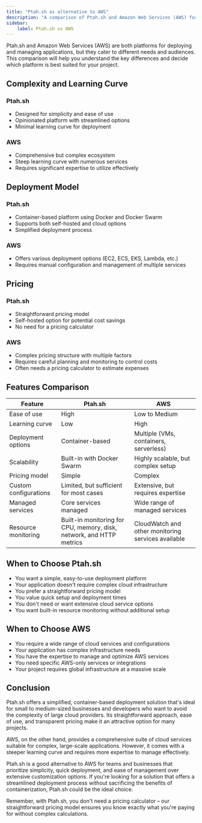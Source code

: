 ```yaml
---
title: "Ptah.sh as alternative to AWS"
description: "A comparison of Ptah.sh and Amazon Web Services (AWS) for application deployment and management."
sidebar:
    label: Ptah.sh vs AWS
---
```


Ptah.sh and Amazon Web Services (AWS) are both platforms for deploying and managing applications, but they cater to different needs and audiences. This comparison will help you understand the key differences and decide which platform is best suited for your project.

## Complexity and Learning Curve

### Ptah.sh
- Designed for simplicity and ease of use
- Opinionated platform with streamlined options
- Minimal learning curve for deployment

### AWS
- Comprehensive but complex ecosystem
- Steep learning curve with numerous services
- Requires significant expertise to utilize effectively

## Deployment Model

### Ptah.sh
- Container-based platform using Docker and Docker Swarm
- Supports both self-hosted and cloud options
- Simplified deployment process

### AWS
- Offers various deployment options (EC2, ECS, EKS, Lambda, etc.)
- Requires manual configuration and management of multiple services

## Pricing

### Ptah.sh
- Straightforward pricing model
- Self-hosted option for potential cost savings
- No need for a pricing calculator

### AWS
- Complex pricing structure with multiple factors
- Requires careful planning and monitoring to control costs
- Often needs a pricing calculator to estimate expenses

## Features Comparison

| Feature | Ptah.sh | AWS |
|---------|---------|-----|
| Ease of use | High | Low to Medium |
| Learning curve | Low | High |
| Deployment options | Container-based | Multiple (VMs, containers, serverless) |
| Scalability | Built-in with Docker Swarm | Highly scalable, but complex setup |
| Pricing model | Simple | Complex |
| Custom configurations | Limited, but sufficient for most cases | Extensive, but requires expertise |
| Managed services | Core services managed | Wide range of managed services |
| Resource monitoring | Built-in monitoring for CPU, memory, disk, network, and HTTP metrics | CloudWatch and other monitoring services available |

## When to Choose Ptah.sh

- You want a simple, easy-to-use deployment platform
- Your application doesn't require complex cloud infrastructure
- You prefer a straightforward pricing model
- You value quick setup and deployment times
- You don't need or want extensive cloud service options
- You want built-in resource monitoring without additional setup

## When to Choose AWS

- You require a wide range of cloud services and configurations
- Your application has complex infrastructure needs
- You have the expertise to manage and optimize AWS services
- You need specific AWS-only services or integrations
- Your project requires global infrastructure at a massive scale

<DocsCTA />

## Conclusion

Ptah.sh offers a simplified, container-based deployment solution that's ideal for small to medium-sized businesses and developers who want to avoid the complexity of large cloud providers. Its straightforward approach, ease of use, and transparent pricing make it an attractive option for many projects.

AWS, on the other hand, provides a comprehensive suite of cloud services suitable for complex, large-scale applications. However, it comes with a steeper learning curve and requires more expertise to manage effectively.

Ptah.sh is a good alternative to AWS for teams and businesses that prioritize simplicity, quick deployment, and ease of management over extensive customization options. If you're looking for a solution that offers a streamlined deployment process without sacrificing the benefits of containerization, Ptah.sh could be the ideal choice.

Remember, with Ptah.sh, you don't need a pricing calculator – our straightforward pricing model ensures you know exactly what you're paying for without complex calculations.
